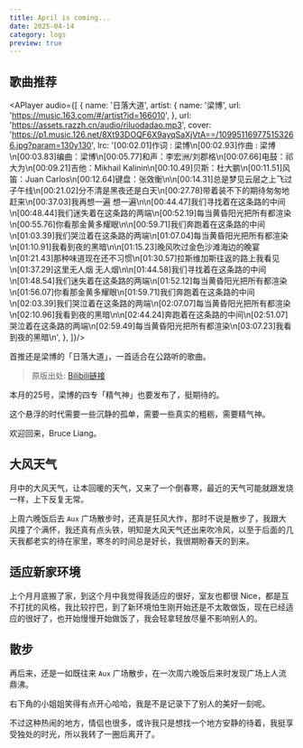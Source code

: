 ```yaml
---
title: April is coming...
date: 2025-04-14
category: logs
preview: true
---
```


## 歌曲推荐

<APlayer audio={[
  {
    name: '日落大道',
    artist: {
      name: '梁博',
      url: 'https://music.163.com/#/artist?id=166010',
    },
    url: 'https://assets.razzh.cn/audio/riluodadao.mp3',
    cover:
      'https://p1.music.126.net/8Xt93DOQF6X9ayqSaXjVtA==/109951169775153266.jpg?param=130y130',
    lrc: '[00:02.01]作词 : 梁博\n[00:02.93]作曲 : 梁博\n[00:03.83]编曲：梁博\n[00:05.77]和声：李宏洲/刘郡格\n[00:07.66]电鼓：祁大为\n[00:09.21]吉他：Mikhail Kalinin\n[00:10.49]贝斯：杜大鹏\n[00:11.51]风笛：Juan Carlos\n[00:12.64]键盘：张效衡\n\n[00:14.31]总是梦见云层之上飞过子午线\n[00:21.02]分不清是黑夜还是白天\n[00:27.78]带着装不下的期待匆匆地赶来\n[00:37.03]我再想一遍 想一遍\n\n[00:44.47]我们寻找着在这条路的中间\n[00:48.44]我们迷失着在这条路的两端\n[00:52.19]每当黄昏阳光把所有都渲染\n[00:55.76]你看那金黄多耀眼\n\n[00:59.71]我们奔跑着在这条路的中间\n[01:03.39]我们哭泣着在这条路的两端\n[01:07.04]每当黄昏阳光把所有都渲染\n[01:10.91]我看到夜的黑暗\n\n[01:15.23]晚风吹过金色沙滩海边的晚宴\n[01:21.43]那种味道现在还不习惯\n[01:30.57]拉斯维加斯往返的路上我看见\n[01:37.29]这里无人烟 无人烟\n\n[01:44.58]我们寻找着在这条路的中间\n[01:48.54]我们迷失着在这条路的两端\n[01:52.12]每当黄昏阳光把所有都渲染\n[01:56.07]你看那金黄多耀眼\n[01:59.71]我们奔跑着在这条路的中间\n[02:03.39]我们哭泣着在这条路的两端\n[02:07.07]每当黄昏阳光把所有都渲染\n[02:10.96]我看到夜的黑暗\n\n[02:44.24]奔跑着在这条路的中间\n[02:51.07]哭泣着在这条路的两端\n[02:59.49]每当黄昏阳光把所有都渲染\n[03:07.23]我看到夜的黑暗\n',
  },
]}/>

首推还是梁博的「日落大道」，一首适合在公路听的歌曲。

<VideoPlayer
  id='riluodadao'
  url='https://razzh-blog.oss-cn-hangzhou.aliyuncs.com/videos/songs/riluodadao/492679350f0dd42dcdfdcba1e408b783.m3u8'
  poster='https://razzh-blog.oss-cn-hangzhou.aliyuncs.com/videos/songs/riluodadao/3feb7c346cb059c16f0cb4f6815c09850ecc2cf7.jpg'
/>

> 原版出处: [Bilibili链接](https://www.bilibili.com/video/BV1wb4y1o7zF/?spm_id_from=333.1391.0.0&vd_source=bfa2bf7637de4c473ec14d1189acac7f)

本月的25号，梁博的四专「精气神」也要发布了，挺期待的。

这个悬浮的时代需要一些沉静的孤单，需要一些真实的粗粝，需要精气神。

欢迎回来，Bruce Liang。

## 大风天气

月中的大风天气，让本回暖的天气，又来了一个倒春寒，最近的天气可能就跟发烧一样，上下反复无常。  

上周六晚饭后去 `Aux` 广场散步时，还真是狂风大作，那时不说是散步了，我跟大风撞了个满怀，我还真有点头铁，明知是大风天气还出来吹冷风，以至于后面的几天我都老实的待在家里，寒冬的时间总是好长，我很期盼春天的到来。

## 适应新家环境

上个月月底搬了家，到这个月中我觉得我适应的很好，室友也都很 Nice，都是互不打扰的风格，我比较拧巴，到了新环境怕生刚开始还是不太敢做饭，现在已经适应的很好了，也开始慢慢开始做饭了，我会轻拿轻放尽量不影响别人的。

## 散步

再后来，还是一如既往来 `Aux` 广场散步，在一次周六晚饭后来时发现广场上人流鼎沸。

<ImagePreview src='/memories/25april-1.webp' />

右下角的小姐姐笑得有点开心哈哈，我是不是记录下了别人的美好一刻呢。

不过这种热闹的地方，情侣也很多，或许我只是想找一个地方安静的待着，我挺享受独处的时光，所以我转了一圈后离开了。
